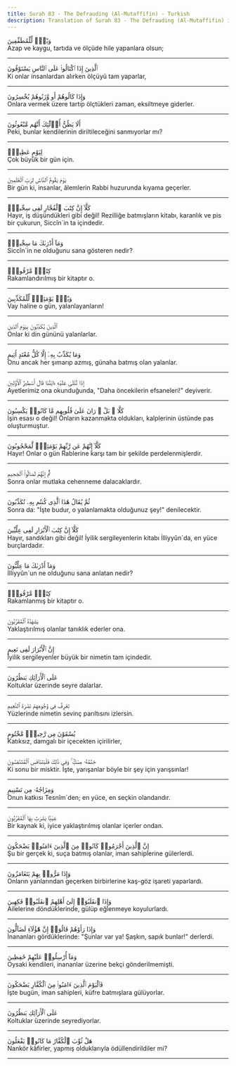 ```yaml
---
title: Surah 83 - The Defrauding (Al-Mutaffifin) - Turkish
description: Translation of Surah 83 - The Defrauding (Al-Mutaffifin) in Turkish
---
```





<Aside type="quran" title="1">
وَيْلٌۭ لِّلْمُطَفِّفِينَ
</Aside>

<Aside type="reference" title="1">
Azap ve kaygu, tartıda ve ölçüde hile yapanlara olsun;
</Aside>

---

<Aside type="quran" title="2">
ٱلَّذِينَ إِذَا ٱكْتَالُوا۟ عَلَى ٱلنَّاسِ يَسْتَوْفُونَ
</Aside>

<Aside type="reference" title="2">
Ki onlar insanlardan alırken ölçüyü tam yaparlar,
</Aside>

---

<Aside type="quran" title="3">
وَإِذَا كَالُوهُمْ أَو وَّزَنُوهُمْ يُخْسِرُونَ
</Aside>

<Aside type="reference" title="3">
Onlara vermek üzere tartıp ölçtükleri zaman, eksiltmeye giderler.
</Aside>

---

<Aside type="quran" title="4">
أَلَا يَظُنُّ أُو۟لَٰٓئِكَ أَنَّهُم مَّبْعُوثُونَ
</Aside>

<Aside type="reference" title="4">
Peki, bunlar kendilerinin diriltileceğini sanmıyorlar mı?
</Aside>

---

<Aside type="quran" title="5">
لِيَوْمٍ عَظِيمٍۢ
</Aside>

<Aside type="reference" title="5">
Çok büyük bir gün için.
</Aside>

---

<Aside type="quran" title="6">
يَوْمَ يَقُومُ ٱلنَّاسُ لِرَبِّ ٱلْعَٰلَمِينَ
</Aside>

<Aside type="reference" title="6">
Bir gün ki, insanlar, âlemlerin Rabbi huzurunda kıyama geçerler.
</Aside>

---

<Aside type="quran" title="7">
كَلَّآ إِنَّ كِتَٰبَ ٱلْفُجَّارِ لَفِى سِجِّينٍۢ
</Aside>

<Aside type="reference" title="7">
Hayır, iş düşündükleri gibi değil! Rezilliğe batmışların kitabı, karanlık ve pis bir çukurun, Siccîn´in ta içindedir.
</Aside>

---

<Aside type="quran" title="8">
وَمَآ أَدْرَىٰكَ مَا سِجِّينٌۭ
</Aside>

<Aside type="reference" title="8">
Siccîn´in ne olduğunu sana gösteren nedir?
</Aside>

---

<Aside type="quran" title="9">
كِتَٰبٌۭ مَّرْقُومٌۭ
</Aside>

<Aside type="reference" title="9">
Rakamlandırılmış bir kitaptır o.
</Aside>

---

<Aside type="quran" title="10">
وَيْلٌۭ يَوْمَئِذٍۢ لِّلْمُكَذِّبِينَ
</Aside>

<Aside type="reference" title="10">
Vay haline o gün, yalanlayanların!
</Aside>

---

<Aside type="quran" title="11">
ٱلَّذِينَ يُكَذِّبُونَ بِيَوْمِ ٱلدِّينِ
</Aside>

<Aside type="reference" title="11">
Onlar ki din gününü yalanlarlar.
</Aside>

---

<Aside type="quran" title="12">
وَمَا يُكَذِّبُ بِهِۦٓ إِلَّا كُلُّ مُعْتَدٍ أَثِيمٍ
</Aside>

<Aside type="reference" title="12">
Onu ancak her şımarıp azmış, günaha batmış olan yalanlar.
</Aside>

---

<Aside type="quran" title="13">
إِذَا تُتْلَىٰ عَلَيْهِ ءَايَٰتُنَا قَالَ أَسَٰطِيرُ ٱلْأَوَّلِينَ
</Aside>

<Aside type="reference" title="13">
Ayetlerimiz ona okunduğunda, "Daha öncekilerin efsaneleri!" deyiverir.
</Aside>

---

<Aside type="quran" title="14">
كَلَّا ۖ بَلْ ۜ رَانَ عَلَىٰ قُلُوبِهِم مَّا كَانُوا۟ يَكْسِبُونَ
</Aside>

<Aside type="reference" title="14">
İşin esası o değil! Onların kazanmakta oldukları, kalplerinin üstünde pas oluşturmuştur.
</Aside>

---

<Aside type="quran" title="15">
كَلَّآ إِنَّهُمْ عَن رَّبِّهِمْ يَوْمَئِذٍۢ لَّمَحْجُوبُونَ
</Aside>

<Aside type="reference" title="15">
Hayır! Onlar o gün Rablerine karşı tam bir şekilde perdelenmişlerdir.
</Aside>

---

<Aside type="quran" title="16">
ثُمَّ إِنَّهُمْ لَصَالُوا۟ ٱلْجَحِيمِ
</Aside>

<Aside type="reference" title="16">
Sonra onlar mutlaka cehenneme dalacaklardır.
</Aside>

---

<Aside type="quran" title="17">
ثُمَّ يُقَالُ هَٰذَا ٱلَّذِى كُنتُم بِهِۦ تُكَذِّبُونَ
</Aside>

<Aside type="reference" title="17">
Sonra da: "İşte budur, o yalanlamakta olduğunuz şey!" denilecektir.
</Aside>

---

<Aside type="quran" title="18">
كَلَّآ إِنَّ كِتَٰبَ ٱلْأَبْرَارِ لَفِى عِلِّيِّينَ
</Aside>

<Aside type="reference" title="18">
Hayır, sandıkları gibi değil! İyilik sergileyenlerin kitabı İlliyyûn´da, en yüce burçlardadır.
</Aside>

---

<Aside type="quran" title="19">
وَمَآ أَدْرَىٰكَ مَا عِلِّيُّونَ
</Aside>

<Aside type="reference" title="19">
İlliyyûn´un ne olduğunu sana anlatan nedir?
</Aside>

---

<Aside type="quran" title="20">
كِتَٰبٌۭ مَّرْقُومٌۭ
</Aside>

<Aside type="reference" title="20">
Rakamlanmış bir kitaptır o.
</Aside>

---

<Aside type="quran" title="21">
يَشْهَدُهُ ٱلْمُقَرَّبُونَ
</Aside>

<Aside type="reference" title="21">
Yaklaştırılmış olanlar tanıklık ederler ona.
</Aside>

---

<Aside type="quran" title="22">
إِنَّ ٱلْأَبْرَارَ لَفِى نَعِيمٍ
</Aside>

<Aside type="reference" title="22">
İyilik sergileyenler büyük bir nimetin tam içindedir.
</Aside>

---

<Aside type="quran" title="23">
عَلَى ٱلْأَرَآئِكِ يَنظُرُونَ
</Aside>

<Aside type="reference" title="23">
Koltuklar üzerinde seyre dalarlar.
</Aside>

---

<Aside type="quran" title="24">
تَعْرِفُ فِى وُجُوهِهِمْ نَضْرَةَ ٱلنَّعِيمِ
</Aside>

<Aside type="reference" title="24">
Yüzlerinde nimetin sevinç parıltısını izlersin.
</Aside>

---

<Aside type="quran" title="25">
يُسْقَوْنَ مِن رَّحِيقٍۢ مَّخْتُومٍ
</Aside>

<Aside type="reference" title="25">
Katıksız, damgalı bir içecekten içirilirler,
</Aside>

---

<Aside type="quran" title="26">
خِتَٰمُهُۥ مِسْكٌۭ ۚ وَفِى ذَٰلِكَ فَلْيَتَنَافَسِ ٱلْمُتَنَٰفِسُونَ
</Aside>

<Aside type="reference" title="26">
Ki sonu bir misktir. İşte, yarışanlar böyle bir şey için yarışsınlar!
</Aside>

---

<Aside type="quran" title="27">
وَمِزَاجُهُۥ مِن تَسْنِيمٍ
</Aside>

<Aside type="reference" title="27">
Onun katkısı Tesnîm´den; en yüce, en seçkin olandandır.
</Aside>

---

<Aside type="quran" title="28">
عَيْنًۭا يَشْرَبُ بِهَا ٱلْمُقَرَّبُونَ
</Aside>

<Aside type="reference" title="28">
Bir kaynak ki, iyice yaklaştırılmış olanlar içerler ondan.
</Aside>

---

<Aside type="quran" title="29">
إِنَّ ٱلَّذِينَ أَجْرَمُوا۟ كَانُوا۟ مِنَ ٱلَّذِينَ ءَامَنُوا۟ يَضْحَكُونَ
</Aside>

<Aside type="reference" title="29">
Şu bir gerçek ki, suça batmış olanlar, iman sahiplerine gülerlerdi.
</Aside>

---

<Aside type="quran" title="30">
وَإِذَا مَرُّوا۟ بِهِمْ يَتَغَامَزُونَ
</Aside>

<Aside type="reference" title="30">
Onların yanlarından geçerken birbirlerine kaş-göz işareti yaparlardı.
</Aside>

---

<Aside type="quran" title="31">
وَإِذَا ٱنقَلَبُوٓا۟ إِلَىٰٓ أَهْلِهِمُ ٱنقَلَبُوا۟ فَكِهِينَ
</Aside>

<Aside type="reference" title="31">
Ailelerine döndüklerinde, gülüp eğlenmeye koyulurlardı.
</Aside>

---

<Aside type="quran" title="32">
وَإِذَا رَأَوْهُمْ قَالُوٓا۟ إِنَّ هَٰٓؤُلَآءِ لَضَآلُّونَ
</Aside>

<Aside type="reference" title="32">
İnananları gördüklerinde: "Şunlar var ya! Şaşkın, sapık bunlar!" derlerdi.
</Aside>

---

<Aside type="quran" title="33">
وَمَآ أُرْسِلُوا۟ عَلَيْهِمْ حَٰفِظِينَ
</Aside>

<Aside type="reference" title="33">
Oysaki kendileri, inananlar üzerine bekçi gönderilmemişti.
</Aside>

---

<Aside type="quran" title="34">
فَٱلْيَوْمَ ٱلَّذِينَ ءَامَنُوا۟ مِنَ ٱلْكُفَّارِ يَضْحَكُونَ
</Aside>

<Aside type="reference" title="34">
İşte bugün, iman sahipleri, küfre batmışlara gülüyorlar.
</Aside>

---

<Aside type="quran" title="35">
عَلَى ٱلْأَرَآئِكِ يَنظُرُونَ
</Aside>

<Aside type="reference" title="35">
Koltuklar üzerinde seyrediyorlar.
</Aside>

---

<Aside type="quran" title="36">
هَلْ ثُوِّبَ ٱلْكُفَّارُ مَا كَانُوا۟ يَفْعَلُونَ
</Aside>

<Aside type="reference" title="36">
Nankör kâfirler, yapmış olduklarıyla ödüllendirildiler mi?
</Aside>

---
